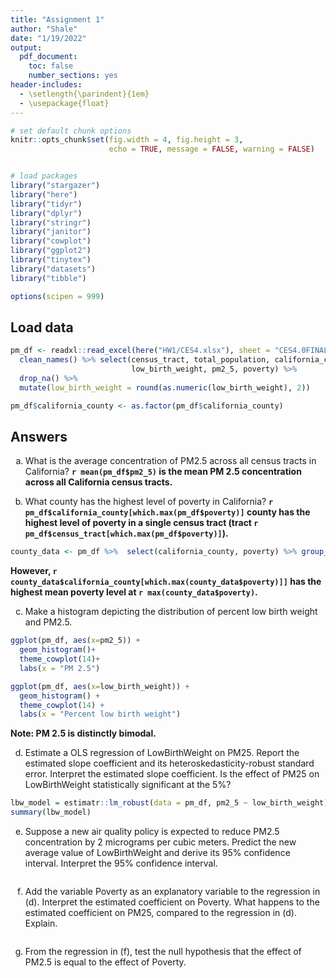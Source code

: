 ```yaml
---
title: "Assignment 1"
author: "Shale"
date: "1/19/2022"
output: 
  pdf_document:
    toc: false
    number_sections: yes
header-includes:
  - \setlength{\parindent}{1em}
  - \usepackage{float}
---
```


``` r

# set default chunk options
knitr::opts_chunk$set(fig.width = 4, fig.height = 3, 
                      echo = TRUE, message = FALSE, warning = FALSE)


# load packages
library("stargazer")
library("here") 
library("tidyr") 
library("dplyr")
library("stringr") 
library("janitor") 
library("cowplot")
library("ggplot2")
library("tinytex")
library("datasets")
library("tibble")

options(scipen = 999)
```

<!--
Handy markdown syntax:

\newpage
\noindent

\begin{align}
with stuff in between
\end{align}

still not sure what this does:
\medskip

-->

## Load data

```r
pm_df <- readxl::read_excel(here("HW1/CES4.xlsx"), sheet = "CES4.0FINAL_results") %>% 
  clean_names() %>% select(census_tract, total_population, california_county, 
                           low_birth_weight, pm2_5, poverty) %>% 
  drop_na() %>% 
  mutate(low_birth_weight = round(as.numeric(low_birth_weight), 2))

pm_df$california_county <- as.factor(pm_df$california_county)
```

## Answers

(a) What is the average concentration of PM2.5 across all census tracts in California?
**`r mean(pm_df$pm2_5)` is the mean PM 2.5 concentration across all California census tracts.**

(b) What county has the highest level of poverty in California?
**`r pm_df$california_county[which.max(pm_df$poverty)]` county has the highest level of poverty in a single census tract (tract `r pm_df$census_tract[which.max(pm_df$poverty)]`).**

```r
county_data <- pm_df %>%  select(california_county, poverty) %>% group_by(california_county) %>% summarise(across(where(is.numeric), mean))
```

**However, `r county_data$california_county[which.max(county_data$poverty)]]` has the highest mean poverty level at `r max(county_data$poverty)`.**

(c) Make a histogram depicting the distribution of percent low birth weight and PM2.5.
```r

ggplot(pm_df, aes(x=pm2_5)) +
  geom_histogram()+
  theme_cowplot(14)+
  labs(x = "PM 2.5")

ggplot(pm_df, aes(x=low_birth_weight)) +
  geom_histogram() +
  theme_cowplot(14) +
  labs(x = "Percent low birth weight")
```

**Note: PM 2.5 is distinctly bimodal.**

(d) Estimate a OLS regression of LowBirthWeight on PM25. Report the estimated slope coefficient and its heteroskedasticity-robust standard error. Interpret the estimated slope coefficient. Is the effect of PM25 on LowBirthWeight statistically significant at the 5%?
```r
lbw_model = estimatr::lm_robust(data = pm_df, pm2_5 ~ low_birth_weight)
summary(lbw_model)
```

(e) Suppose a new air quality policy is expected to reduce PM2.5 concentration by 2 micrograms per cubic meters. Predict the new average value of LowBirthWeight and derive its 95% confidence interval. Interpret the 95% confidence interval.
```r

```

(f) Add the variable Poverty as an explanatory variable to the regression in (d). Interpret the estimated coefficient on Poverty. What happens to the estimated coefficient on PM25, compared to the regression in (d). Explain.
```r

```

(g) From the regression in (f), test the null hypothesis that the effect of PM2.5 is equal to the effect of Poverty.
```r

```

